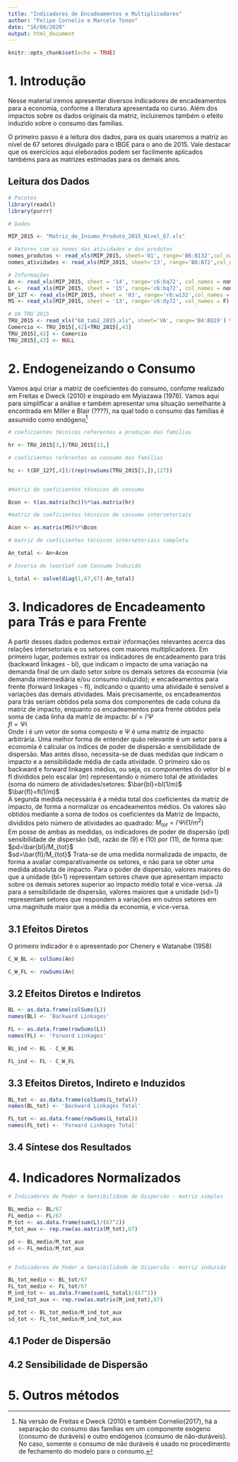 ```yaml
---
title: "Indicadores de Encadeamentos e Multiplicadores"
author: "Felipe Cornelio e Marcelo Tonon"
date: "16/08/2020"
output: html_document
---
```


```r
knitr::opts_chunk$set(echo = TRUE)
```


# 1. Introdução

Nesse material iremos apresentar diversos indicadores de encadeamentos para a economia, conforme a literatura apresentada no curso. Além dos impactos sobre os dados originais da matriz, incluiremos também o efeito induzido sobre o consumo das famílias. 

O primeiro passo é a leitura dos dados, para os quais usaremos a matriz ao nível de 67 setores divulgado para o IBGE para o ano de 2015. Vale destacar que os exercícios aqui eleborados podem ser facilmente aplicados tambéms para as matrizes estimadas para os demais anos.

## Leitura dos Dados

```r

# Pacotes
library(readxl)
library(purrr)
```


```r

# Dados

MIP_2015 <- "Matriz_de_Insumo_Produto_2015_Nivel_67.xls"

# Vetores com os nomes das atividades e dos produtos
nomes_produtos <- read_xls(MIP_2015, sheet='01', range='B6:B132',col_names = 'Prod_nome') %>% as.character()
nomes_atividades <- read_xls(MIP_2015, sheet='13', range='B6:B72',col_names = 'Ativ_nome') %>% t() %>% as.character()

# Informações
An <- read_xls(MIP_2015, sheet = '14', range='c6:bq72', col_names = nomes_atividades)
L <-  read_xls(MIP_2015, sheet = '15', range='c6:bq72', col_names = nomes_atividades)
DF_127 <- read_xls(MIP_2015, sheet = '03', range='r6:w132',col_names = F)
MS <- read_xls(MIP_2015, sheet = '13', range='c6:dy72', col_names = F)

# VA TRU 2015
TRU_2015 <- read_xls("68_tab2_2015.xls", sheet='VA', range='B4:BQ19') %>% as.data.frame() %>% na.omit()
Comercio <- TRU_2015[,42]+TRU_2015[,43]
TRU_2015[,42] <- Comercio
TRU_2015[,43] <- NULL

```

# 2. Endogeneizando o Consumo

Vamos aqui criar a matriz de coeficientes do consumo, confome realizado em Freitas e Dweck (2010) e inspirado em Myiazawa (1976). Vamos aqui para simplificar a análise e também apresentar uma situação semelhante à encontrada em Miller e Blair (????), na qual todo o consumo das famílias é assumido como endógeno^[Na versão de Freitas e Dweck (2010) e também Cornelio(2017), há a separação do consumo das famílias em um componente exógeno (consumo de duráveis) e outro endógenos (consumo de não-duráveis). No caso, somente o consumo de não duráveis é usado no procedimento de fechamento do modelo para o consumo.]

```r

# coeficientes técnicos referentes a produçao das famílias

hr <- TRU_2015[3,]/TRU_2015[13,]

# coeficientes referentes ao consumo das famílias

hc <- t(DF_127[,4])/(rep(rowSums(TRU_2015[3,]),127))


#matriz de coeficientes técnicos de consumo

Bcon <- t(as.matrix(hc))%*%as.matrix(hr)

#matriz de coeficientes técnicos de consumo intersetoriais

Acon <- as.matrix(MS)%*%Bcon

# matriz de coeficientes técnicos intersetoriais completa

An_total <- An+Acon

# Inversa de leontief com Consumo Induzido

L_total <- solve(diag(1,67,67)-An_total)
```


# 3. Indicadores de Encadeamento para Trás e para Frente

A partir desses dados podemos extrair informações relevantes acerca das relações intersetoriais e os setores com maiores multiplicadores. Em primeiro lugar, podemos extrair os indicadores de encadeamento para trás (backward linkages - bl), que indicam o impacto de uma variação na demanda final de um dado setor sobre os demais setores da economia (via demanda intermediária e/ou consumo induzido); e encadeamentos para frente (forward linkages - fl), indicando o quanto uma atividade é sensível a variações das demais atividades. Mais precisamente, os encadeamentos para trás seriam obtidos pela soma dos componentes de cada coluna da matriz de impacto, enquanto os encadeamentos para frente obtidos pela soma de cada linha da matriz de impacto:
$bl=i'Ψ$	
$fl=Ψi$		
Onde i é um vetor de soma composto e Ψ é uma matriz de impacto arbitrária. Uma melhor forma de entender quão relevante é um setor para a economia é calcular os índices de poder de dispersão e sensibilidade de dispersão. Mas antes disso, necessita-se de duas medidas que indicam o impacto e a sensibilidade média de cada atividade. O primeiro são os backward e forward linkages médios, ou seja, os componentes do vetor bl e fl divididos pelo escalar (m) representando o número total de atividades (soma do número de atividades/setores:
$\bar{bl}=bl(1/m)$
$\bar{fl}=fl(1/m)$	
A segunda medida necessária é a média total dos coeficientes da matriz de impacto, de forma a normalizar os encadeamentos médios. Os valores são obtidos mediante a soma de todos os coeficientes da Matriz de Impacto, divididos pelo número de atividades ao quadrado:
$M_{tot}=i'Ψi(1/m^2)$		
Em posse de ambas as medidas, os indicadores de poder de dispersão (pd) sensibilidade de dispersão (sd), razão de (9) e (10) por (11), de forma que:
$pd=\bar{bl}/M_{tot}$		
$sd=\bar{fl}/M_{tot}$
Trata-se de uma medida normalizada de impacto, de forma a avaliar comparativamente os setores, e não para se obter uma medida absoluta de impacto. Para o poder de dispersão, valores maiores do que a unidade (bl>1) representam setores chave que apresentam impacto sobre os demais setores superior ao impacto médio total e vice-versa. Já para a sensibilidade de dispersão, valores maiores que a unidade (sd>1) representam setores que respondem a variações em outros setores em uma magnitude maior que a média da economia, e vice-versa.






## 3.1 Efeitos Diretos

O primeiro indicador é o apresentado por Chenery e Watanabe (1958)

```r
C_W_BL <- colSums(An)
```


```r
C_W_FL <- rowSums(An)
```


## 3.2 Efeitos Diretos e Indiretos

```r
BL <- as.data.frame(colSums(L))
names(BL) <- 'Backward Linkages'
```

```r
FL <- as.data.frame(rowSums(L))
names(FL) <- 'Forward Linkages'
```

```r
BL_ind <- BL - C_W_BL
```

```r
FL_ind <- FL - C_W_FL
```

## 3.3 Efeitos Diretos, Indireto e Induzidos

```r
BL_tot <- as.data.frame(colSums(L_total))
names(BL_tot) <- 'Backward Linkages Total'
```

```r
FL_tot <- as.data.frame(rowSums(L_total))
names(FL_tot) <- 'Forward Linkages Total'
```

## 3.4 Síntese dos Resultados


# 4. Indicadores Normalizados


```r
# Indicadores de Poder e Sensibilidade de Dispersão - matriz simples

BL_medio <- BL/67
FL_medio <- FL/67
M_tot <- as.data.frame(sum(L)/(67^2))
M_tot_aux <- rep.row(as.matrix(M_tot),67)

pd <- BL_medio/M_tot_aux
sd <- FL_medio/M_tot_aux


# Indicadores de Poder e Sensibilidade de Dispersão - matriz induzida

BL_tot_medio <- BL_tot/67
FL_tot_medio <- FL_tot/67
M_ind_tot <- as.data.frame(sum(L_total)/(67^2))
M_ind_tot_aux <- rep.row(as.matrix(M_ind_tot),67)

pd_tot <- BL_tot_medio/M_ind_tot_aux
sd_tot <- FL_tot_medio/M_ind_tot_aux
```



## 4.1 Poder de Dispersão

## 4.2 Sensibilidade de Dispersão




# 5. Outros métodos



